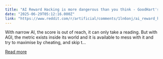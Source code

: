 ```yaml
---
title: "AI Reward Hacking is more dangerous than you think - GoodHart's Law"
date: "2025-06-29T05:12:16.000Z"
link: "https://www.reddit.com/r/artificial/comments/1ln6onj/ai_reward_hacking_is_more_dangerous_than_you/"
---
```


With narrow AI, the score is out of reach, it can only take a reading.
 But with AGI, the metric exists inside its world and it is available to mess with it and try to maximise by cheating, and skip t...

[Read more](https://www.reddit.com/r/artificial/comments/1ln6onj/ai_reward_hacking_is_more_dangerous_than_you/)
